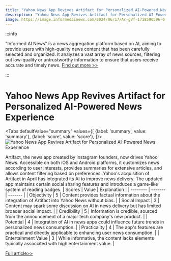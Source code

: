 ```yaml
---
title: "Yahoo News App Revives Artifact for Personalized AI-Powered News Experience"
description: "Yahoo News App Revives Artifact for Personalized AI-Powered News Experience"
image: https://image.informedainews.com/2024/06/17/Ar-gVf-1718590596-0.jpg
---
```



:::info

"Informed AI News" is a news aggregation platform based on AI, aiming to provide users with high-quality news content that has been carefully selected and organized. It analyzes a vast array of news sources, filtering out low-quality or untrustworthy information to ensure that users receive accurate and timely news.  [Find out more >>](/)

:::

# Yahoo News App Revives Artifact for Personalized AI-Powered News Experience


<Tabs
	defaultValue="summary"
	values={[
	{label: 'summary', value: 'summary'},
	{label: 'score', value: 'score'},
]}>
<TabItem value="summary">
<img
  src="https://image.informedainews.com/2024/06/17/Ar-gVf-1718590596-0.jpg"
  alt="Yahoo News App Revives Artifact for Personalized AI-Powered News Experience"
/>



Artifact, the news app created by Instagram founders, now drives Yahoo News. Accessible on both iOS and Android platforms, it customizes news according to user interests, provides summaries for extensive articles, and allows content filtering based on preferences. Yahoo's acquisition of Artifact in April has integrated its AI to improve news delivery. The updated app maintains certain social sharing features and introduces a game-like system of reading badges.
</TabItem>
<TabItem value="score">
	| Scores     | Value   | Explanation |
	| -------- | ------- | ------- |
	| Objectivity  | 5    | Content provides factual information about the integration of Artifact into Yahoo News without bias.    |
	| Social Impact | 3     | Content may spark some discussion on AI in news delivery but has limited broader social impact.    |
	| Credibility    | 5    | Information is credible, sourced from the announcement of a major tech company's new product.    |
	| Potential    | 4    | Integration of AI in news apps could influence future trends in personalized news consumption.    |
	| Practicality    | 4    | The app's features are practical and directly applicable to enhancing user news consumption.    |
	| Entertainment Value    | 3    | While informative, the content lacks elements typically associated with high entertainment value.    |
</TabItem>
</Tabs>

[Full article>>](https://www.cnbeta.com.tw/articles/tech/1434718.htm)
